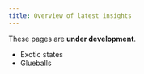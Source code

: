 ```yaml
---
title: Overview of latest insights
---
```


:::{.callout-warning}
These pages are **under development**.
:::

:::{.callout-warning title="To do"}

- Exotic states
- Glueballs

:::
